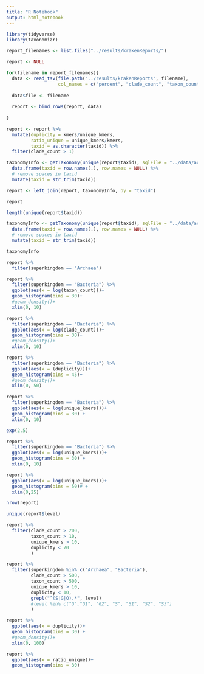 ```yaml
---
title: "R Notebook"
output: html_notebook
---
```

```r
library(tidyverse)
library(taxonomizr)

```
```r
report_filenames <- list.files("../results/krakenReports/")
```

```r
report <- NULL

for(filename in report_filenames){
  data <- read_tsv(file.path("../results/krakenReports", filename),
                   col_names = c("percent", "clade_count", "taxon_count", "kmers", "unique_kmers", "level", "taxid", "name" ))
  
  data$file <- filename
  
  report <- bind_rows(report, data)
  
}

report <- report %>%
  mutate(duplicity = kmers/unique_kmers,
         ratio_unique = unique_kmers/kmers,
         taxid = as.character(taxid)) %>%
  filter(clade_count > 1)

taxonomyInfo <- getTaxonomy(unique(report$taxid), sqlFile = "../data/accessionTaxa.sql") %>%
  data.frame(taxid = row.names(.), row.names = NULL) %>%
  # remove spaces in taxid
  mutate(taxid = str_trim(taxid))

report <- left_join(report, taxonomyInfo, by = "taxid")

report

```


```r
length(unique(report$taxid))
```


```r
taxonomyInfo <- getTaxonomy(unique(report$taxid), sqlFile = "../data/accessionTaxa.sql") %>%
  data.frame(taxid = row.names(.), row.names = NULL) %>%
  # remove spaces in taxid
  mutate(taxid = str_trim(taxid)) 

taxonomyInfo
```

```r
report %>%
  filter(superkingdom == "Archaea")
```
```r
report %>%
  filter(superkingdom == "Bacteria") %>%
  ggplot(aes(x = log(taxon_count)))+
  geom_histogram(bins = 30)+
  #geom_density()+
  xlim(0, 10)
```

```r
report %>%
  filter(superkingdom == "Bacteria") %>%
  ggplot(aes(x = log(clade_count)))+
  geom_histogram(bins = 30)+
  #geom_density()+
  xlim(0, 10)
```


```r
report %>%
  filter(superkingdom == "Bacteria") %>%
  ggplot(aes(x = (duplicity)))+
  geom_histogram(bins = 45)+
  #geom_density()+
  xlim(0, 50)
```


```r
report %>%
  filter(superkingdom == "Bacteria") %>%
  ggplot(aes(x = log(unique_kmers)))+
  geom_histogram(bins = 30) +
  xlim(0, 10)
```

```r
exp(2.5)
```

```r
report %>%
  filter(superkingdom == "Bacteria") %>%
  ggplot(aes(x = log(unique_kmers)))+
  geom_histogram(bins = 30) +
  xlim(0, 10)
```

```r
report %>%
  ggplot(aes(x = log(unique_kmers)))+
  geom_histogram(bins = 50)# +
  xlim(0,25)
```
```r
nrow(report)
```


```r
unique(report$level)
```

```r
report %>%
  filter(clade_count > 200,
         taxon_count > 10,
         unique_kmers > 10,
         duplicity < 70
         )
```

```r
report %>%
  filter(superkingdom %in% c("Archaea", "Bacteria"),
         clade_count > 500,
         taxon_count > 500,
         unique_kmers > 10,
         duplicity < 10,
         grepl("^(S|G|O).*", level)
         #level %in% c("G","G1", "G2", "S", "S1", "S2", "S3")
         )
```

```r
report %>%
  ggplot(aes(x = duplicity))+
  geom_histogram(bins = 30) +
  #geom_density()+
  xlim(0, 100)
```

```r
report %>%
  ggplot(aes(x = ratio_unique))+
  geom_histogram(bins = 30)
```


